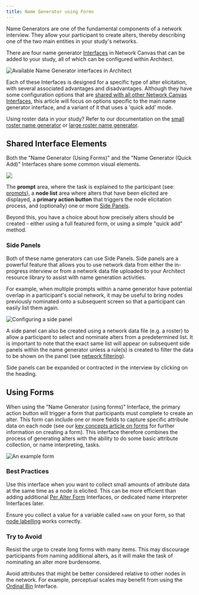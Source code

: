 ```yaml
---
title: Name Generator using Forms
---
```


<InterfaceSummary
  title="Name Generator using Forms"
  image="/assets/img/interface-documentation/name-generators/ng-form.png"
  type="Name Generator"
  creates="Nodes of a single type"
  usesprompts="true"
/>

Name Generators are one of the fundamental components of a network interview. They allow your participant to create alters, thereby describing one of the two main entities in your study's networks.

There are four name generator [Interfaces](../key-concepts/interfaces) in Network Canvas that can be added to your study, all of which can be configured within Architect.

![Available Name Generator interfaces in Architect](/assets/img/interface-documentation/name-generators/add-screen.png)

Each of these Interfaces is designed for a specific type of alter elicitation, with several associated advantages and disadvantages. Although they have some configuration options that are [shared with all other Network Canvas Interfaces](./shared), this article will focus on options specific to the main name generator interface, and a variant of it that uses a 'quick add' mode.

<TipBox>

Using roster data in your study? Refer to our documentation on the [small
roster name generator](./small-roster-name-generator) or [large roster name
generator](./large-roster-name-generator).

</TipBox>

## Shared Interface Elements

Both the "Name Generator (Using Forms)" and the "Name Generator (Quick Add)" Interfaces share some common visual elements.

![](/assets/img/interface-documentation/name-generators/preview.png)

The **prompt** area, where the task is explained to the participant (see: [prompts](../key-concepts/prompts)), a **node list** area where alters that have been elicited are displayed, a **primary action button** that triggers the node elicitation process, and (optionally) one or more [Side Panels](#side-panels).

Beyond this, you have a choice about how precisely alters should be created - either using a full featured form, or using a simple "quick add" method.

### Side Panels

Both of these name generators can use Side Panels. Side panels are a powerful feature that allows you to use network data from either the in-progress interview or from a network data file uploaded to your Architect resource library to assist with name generation activities.

For example, when multiple prompts within a name generator have potential overlap in a participant's social network, it may be useful to bring nodes previously nominated onto a subsequent screen so that a participant can easily list them again.

![Configuring a side panel](/assets/img/interface-documentation/name-generators/side-panel.png)

A side panel can also be created using a network data file (e.g. a roster) to allow a participant to select and nominate alters from a predetermined list. It is important to note that the exact same list will appear on subsequent side panels within the name generator unless a rule(s) is created to filter the data to be shown on the panel (see [network filtering](../key-concepts/network-filtering)).

Side panels can be expanded or contracted in the interview by clicking on the heading.

## Using Forms

When using the "Name Generator (using forms)" Interface, the primary action button will trigger a form that participants must complete to create an alter. This form can include one or more fields to capture specific attribute data on each node (see our [key concepts article on forms](../key-concepts/forms) for further information on creating a form). This interface therefore combines the process of generating alters with the ability to do some basic attribute collection, or name interpreting, tasks.

![An example form](/assets/img/interface-documentation/name-generators/ng-form.png)

### Best Practices

<GoodPractice>

Use this interface when you want to collect small amounts of attribute data at the same time as a node is elicited. This can be more efficient than adding additional [Per Alter Form](../interface-documentation/per-alter-form) Interfaces, or dedicated name interpreter Interfaces later.

</GoodPractice>

<GoodPractice>

Ensure you collect a value for a variable called `name` on your form, so that [node labelling](../reference/node-labelling) works correctly.

</GoodPractice>

### Try to Avoid

<BadPractice>

Resist the urge to create long forms with many items. This may discourage participants from naming additional alters, as it will make the task of nominating an alter more burdensome.

</BadPractice>

<BadPractice>

Avoid attributes that might be better considered relative to other nodes in the network. For example, perceptual scales may benefit from using the [Ordinal Bin](../interface-documentation/ordinal-bin) Interface.

</BadPractice>
